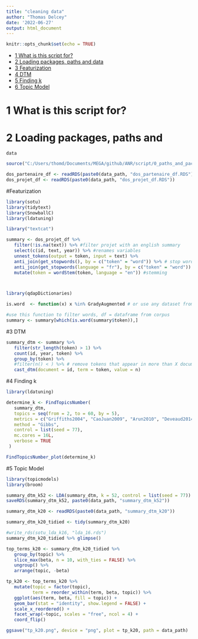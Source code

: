```yaml
---
title: "cleaning data"
author: "Thomas Delcey"
date: '2022-06-27'
output: html_document
---
```


```r
knitr::opts_chunk$set(echo = TRUE)
```

-   [1 What is this script for?](#what-is-this-script-for)
-   [2 Loading packages, paths and data](#loading-packages-paths-and-data)
- [3 Featurization](#Featurization)
- [4 DTM](#DTM)
- [5 Finding k](#Finding k)
- [6 Topic Model](#Topic Model)

# 1 What is this script for?


# 2 Loading packages, paths and
    data
    
```r

source("C:/Users/thomd/Documents/MEGA/github/ANR/script/0_paths_and_packages.R")

dos_partenaire_df <- readRDS(paste0(data_path, "dos_partenaire_df.RDS"))
dos_projet_df <- readRDS(paste0(data_path, "dos_projet_df.RDS"))

```

#Featurization
```r
library(sotu)
library(tidytext)
library(SnowballC) 
library(ldatuning)

library("textcat")

summary <- dos_projet_df %>%
   filter(!is.na(text)) %>% #filter projet with an english summary
   select(c(id, text, year)) %>% #renames variables 
   unnest_tokens(output = token, input = text) %>%
   anti_join(get_stopwords(), by = c("token" = "word")) %>% # stop word
   anti_join(get_stopwords(language = "fr"), by = c("token" = "word")) %>% # stop word
   mutate(token = wordStem(token, language = "en")) #stemming



library(qdapDictionaries)

is.word  <- function(x) x %in% GradyAugmented # or use any dataset from package

#use this function to filter words, df = dataframe from corpus
summary <- summary[which(is.word(summary$token)),]
```

#3 DTM 

```r
summary_dtm <- summary %>% 
   filter(str_length(token) > 1) %>% 
   count(id, year, token) %>% 
   group_by(token) %>% 
   #filter(n() < ) %>% # remove tokens that appear in more than X documents (i.e., years) 
   cast_dtm(document = id, term = token, value = n)
```

#4 Finding k
```r

library(ldatuning)

determine_k <- FindTopicsNumber(
   summary_dtm,
   topics = seq(from = 2, to = 60, by = 5),
   metrics = c("Griffiths2004", "CaoJuan2009", "Arun2010", "Deveaud2014"),
   method = "Gibbs",
   control = list(seed = 77),
   mc.cores = 16L,
   verbose = TRUE
 )
```
```r
FindTopicsNumber_plot(determine_k)
```


#5 Topic Model
```r
library(topicmodels)
library(broom)

summary_dtm_k52 <- LDA(summary_dtm, k = 52, control = list(seed = 77))
saveRDS(summary_dtm_k52, paste0(data_path, "summary_dtm_k52"))

summary_dtm_k20 <- readRDS(paste0(data_path, "summary_dtm_k20"))

summary_dtm_k20_tidied <- tidy(summary_dtm_k20)

#write_rds(sotu_lda_k16, "lda_16.rds")
summary_dtm_k20_tidied %>% glimpse()

top_terms_k20 <- summary_dtm_k20_tidied %>%
   group_by(topic) %>%
   slice_max(beta, n = 10, with_ties = FALSE) %>%
   ungroup() %>%
   arrange(topic, -beta)

tp_k20 <- top_terms_k20 %>%
   mutate(topic = factor(topic),
          term = reorder_within(term, beta, topic)) %>%
   ggplot(aes(term, beta, fill = topic)) +
   geom_bar(stat = "identity", show.legend = FALSE) +
   scale_x_reordered() +
   facet_wrap(~topic, scales = "free", ncol = 4) +
   coord_flip()

ggsave("tp_k20.png", device = "png", plot = tp_k20, path = data_path)

```
